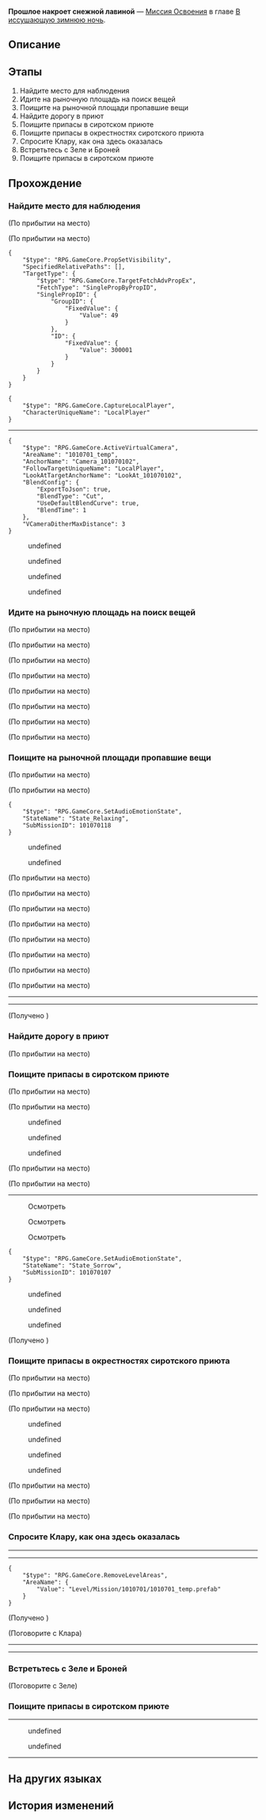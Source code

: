 {{Дополнить|Диалоги.}}
{{Миссия Инфобокс
|id              = 1010701
|Название        = 
|Изображение     = Миссия Освоения Прошлое накроет снежной лавиной.png
|Тип             = Миссия Освоения
|События         = 
|Глава           = В иссушающую зимнюю ночь
|Условия         = Завершена [[Миссия Освоения]] ''[[Прошлое накроет снежной лавиной]]''
|Персонажи       = Броня; Зеле; Клара; Охранный робот; Первопроходец; Перкинс; Эрик
|СтартЛокация    = Заклёпкоград
|Мир             = Ярило-VI
|Локации         = Заклёпкоград
|Предыдущая      = 
|Следующая       = Лежащие среди ржавчин
|Награды         = Опыт Освоения*700; Звёздный нефрит*80; Журнал приключений*6; Конденсированный эфир*3; "Ghost From the Past"*1 { text = Ghost From the Past }
}}
'''Прошлое накроет снежной лавиной''' — [[Миссия Освоения]] в главе [[В иссушающую зимнюю ночь]].

==Описание==
{{Описание|<!--официальное описание из Перекрёстка судеб-->}}

==Этапы==
# Найдите место для наблюдения
# Идите на рыночную площадь на поиск вещей
# Поищите на рыночной площади пропавшие вещи
# Найдите дорогу в приют
# Поищите припасы в сиротском приюте
# Поищите припасы в окрестностях сиротского приюта
# Спросите Клару, как она здесь оказалась
# Встретьтесь с Зеле и Броней
# Поищите припасы в сиротском приюте

==Прохождение==
{{Дополнить}}

<!--Unknown TalkSentence: 201220101-->
<!--Unknown TalkSentence: 201220102-->
<!--Unknown TalkSentence: 201220103-->
{{Диалог Конец}}

===Найдите место для наблюдения===
{{Описание миссии|локация=Заклёпкоград|По словам Наташи, в заброшенном Заклёпкограде могли остаться нетронутые медикаменты. Ваша с Зеле задача - забрать их и использовать их по максимуму... Нет, они должны помочь в работе клиники.<br />Вы добираетесь до входа в шахтёрский городок. На первый взгляд, вокруг царит мёртвая тишина, но на самом деле монстры из Фрагментума уже давно бродят по этим местам. Это опасное место.<br />Прежде чем входить в город, нужно осмотреться и составить план.}}
{{Диалог Начало}}
;(По прибытии на место)

;(По прибытии на место)
<pre>{
	"$type": "RPG.GameCore.PropSetVisibility",
	"SpecifiedRelativePaths": [],
	"TargetType": {
		"$type": "RPG.GameCore.TargetFetchAdvPropEx",
		"FetchType": "SinglePropByPropID",
		"SinglePropID": {
			"GroupID": {
				"FixedValue": {
					"Value": 49
				}
			},
			"ID": {
				"FixedValue": {
					"Value": 300001
				}
			}
		}
	}
}</pre>
:{{tx}}
<pre>{
	"$type": "RPG.GameCore.CaptureLocalPlayer",
	"CharacterUniqueName": "LocalPlayer"
}</pre>
----
<pre>{
	"$type": "RPG.GameCore.ActiveVirtualCamera",
	"AreaName": "1010701_temp",
	"AnchorName": "Camera_101070102",
	"FollowTargetUniqueName": "LocalPlayer",
	"LookAtTargetAnchorName": "LookAt_101070102",
	"BlendConfig": {
		"ExportToJson": true,
		"BlendType": "Cut",
		"UseDefaultBlendCurve": true,
		"BlendTime": 1
	},
	"VCameraDitherMaxDistance": 3
}</pre>
<!--Unknown TalkSentence: 201220201-->
<!--Unknown TalkSentence: 201220202-->
:{{Диалог|Стрелка}} undefined
:{{Диалог|Стрелка}} undefined
:{{Диалог|Стрелка}} undefined
:{{Диалог|Стрелка}} undefined
{{Диалог Конец}}

===Идите на рыночную площадь на поиск вещей===
{{Описание миссии|локация=Заклёпкоград|По словам Наташи, в заброшенном Заклёпкограде могли остаться нетронутые медикаменты. Ваша с Зеле задача - забрать их и использовать их по максимуму... Нет, они должны помочь в работе клиники.<br />Зеле считает, что необходимые Наташе припасы находятся на рыночной площади. Почему бы вам сначала не проверить там?}}
{{Диалог Начало}}

;(По прибытии на место)

;(По прибытии на место)
<!--Unknown TalkSentence: 201220601-->
<!--Unknown TalkSentence: 201220602-->
;(По прибытии на место)

;(По прибытии на место)
<!--Unknown TalkSentence: 201220301-->
<!--Unknown TalkSentence: 201220302-->
<!--Unknown TalkSentence: 201220303-->
;(По прибытии на место)

;(По прибытии на место)
<!--Unknown TalkSentence: 201220401-->
<!--Unknown TalkSentence: 201220402-->
<!--Unknown TalkSentence: 201220403-->
<!--Unknown TalkSentence: 201220404-->
;(По прибытии на место)

;(По прибытии на место)
<!--Unknown TalkSentence: 201220501-->
<!--Unknown TalkSentence: 201220502-->
{{Диалог Конец}}

===Поищите на рыночной площади пропавшие вещи===
{{Описание миссии|локация=Заклёпкоград|Вы пришли на рыночную площадь и обнаружили, что ящики с медикаментами разграблены.<br />Хотя это грабёж чистой воды, методы преступников слишком цивилизованны для существ из Фрагментума...<br />После того, как Броня и Зеле осмотрели место преступления, они пришли к выводу, что преступление совершил не монстр.<br />Этот человек, скорее всего, не мог далеко уйти. Вместе с Зеле тщательно осмотрите площадь!}}
{{Диалог Начало}}
;(По прибытии на место)

;(По прибытии на место)
<pre>{
	"$type": "RPG.GameCore.SetAudioEmotionState",
	"StateName": "State_Relaxing",
	"SubMissionID": 101070118
}</pre>
<!--Unknown TalkSentence: 201220801-->
<!--Unknown TalkSentence: 201220802-->
<!--Unknown TalkSentence: 201220803-->
<!--Unknown TalkSentence: 201220804-->
<!--Unknown TalkSentence: 201220805-->
<!--Unknown TalkSentence: 201220806-->
<!--Unknown TalkSentence: 201220807-->
:{{Диалог|Стрелка}} undefined
:<!--Unknown TalkSentence: 201220808-->
:<!--Unknown TalkSentence: 201220809-->
:<!--Unknown TalkSentence: 201220810-->
:<!--Unknown TalkSentence: 201220811-->
:<!--Unknown TalkSentence: 201220812-->
:<!--Unknown TalkSentence: 201220813-->
:<!--Unknown TalkSentence: 201220814-->
:<!--Unknown TalkSentence: 201220815-->
:<!--Unknown TalkSentence: 201220816-->
:<!--Unknown TalkSentence: 201220817-->
:{{Диалог|Стрелка}} undefined
:<!--Unknown TalkSentence: 201220810-->
:<!--Unknown TalkSentence: 201220811-->
:<!--Unknown TalkSentence: 201220812-->
:<!--Unknown TalkSentence: 201220813-->
:<!--Unknown TalkSentence: 201220814-->
:<!--Unknown TalkSentence: 201220815-->
:<!--Unknown TalkSentence: 201220816-->
:<!--Unknown TalkSentence: 201220817-->
<!--Unknown TalkSentence: 201220810-->
<!--Unknown TalkSentence: 201220811-->
<!--Unknown TalkSentence: 201220812-->
<!--Unknown TalkSentence: 201220813-->
<!--Unknown TalkSentence: 201220814-->
<!--Unknown TalkSentence: 201220815-->
<!--Unknown TalkSentence: 201220816-->
<!--Unknown TalkSentence: 201220817-->
;(По прибытии на место)

;(По прибытии на место)
<!--Unknown TalkSentence: 201222301-->
<!--Unknown TalkSentence: 201222302-->
;(По прибытии на место)

;(По прибытии на место)
<!--Unknown TalkSentence: 201221001-->
<!--Unknown TalkSentence: 201221002-->
<!--Unknown TalkSentence: 201221003-->
;(По прибытии на место)

;(По прибытии на место)
<!--Unknown TalkSentence: 201221101-->
<!--Unknown TalkSentence: 201221102-->
<!--Unknown TalkSentence: 201221103-->
;(По прибытии на место)

;(По прибытии на место)
<!--Unknown TalkSentence: 201221201-->
<!--Unknown TalkSentence: 201221202-->
<!--Unknown TalkSentence: 201221203-->
----
<!--Unknown TalkSentence: 201220901-->
<!--Unknown TalkSentence: 201220902-->
<!--Unknown TalkSentence: 201220903-->
<!--Unknown TalkSentence: 201220904-->
<!--Unknown TalkSentence: 201220905-->
<!--Unknown TalkSentence: 201220906-->
<!--Unknown TalkSentence: 201220907-->
<!--Unknown TalkSentence: 201220908-->
<!--Unknown TalkSentence: 201220909-->
----
;(Получено {{Item|Коробка металлических пластин и бинтов|20|x=1|text=Коробка металлических пластин и бинтов}})
{{Диалог Конец}}

===Найдите дорогу в приют===
{{Описание миссии|локация=Заклёпкоград|Вы обнаружили, что преступником, укравшим припасы, оказался мелкий карманник Эрик. Хотя Зеле считала, что ему нельзя доверять, но добродушная Броня всё-таки решила выменять у него ваши вещи.<br />Чтобы отплатить Броне за её доброту, Эрик рассказал всё, что знал о сиротском приюте. Это означает, что он раскаивается? Сейчас ответа нет, но, возможно, вы узнаете об этом в будущем.<br />Сейчас ваша главная цель - попасть в сиротский приют и продолжить поиски припасов.}}
{{Диалог Начало}}
;(По прибытии на место)
{{Диалог Конец}}

===Поищите припасы в сиротском приюте===
{{Описание миссии|локация=Заклёпкоград|Вы наконец находите дорогу в сиротский приют в этом запутанном Заклёпкограде. Поднимаясь вверх, вы замечаете находящиеся на возвышенности роскошные особняки, которые днём и ночью наблюдают за каждым движением в городе.<br />Вы видите, что выражение на лице Зеле становится напряжённым. Ещё более непонятно наблюдать такое же выражение на лице Брони...}}
{{Диалог Начало}}
;(По прибытии на место)

;(По прибытии на место)
<!--Unknown TalkSentence: 201221301-->
<!--Unknown TalkSentence: 201221302-->
<!--Unknown TalkSentence: 201221303-->
<!--Unknown TalkSentence: 201221304-->
<!--Unknown TalkSentence: 201221305-->
:{{Диалог|Стрелка}} undefined
:{{Диалог|Стрелка}} undefined
:{{Диалог|Стрелка}} undefined
;(По прибытии на место)

;(По прибытии на место)
<!--Unknown TalkSentence: 201222501-->
----
{{Описание миссии|локация=Заклёпкоград|Вы подходите ко входу в сиротский приют и начинаете понимать причину замешательства Брони - это только догадка, но, возможно, она жила здесь раньше...<br />Итак, для начала вам нужно найти припасы, о которых вас просила Наташа.}}


:{{Диалог|Разговор}} Осмотреть
<!--Unknown TalkSentence: 201222601-->
<!--Unknown TalkSentence: 201222602-->
<!--Unknown TalkSentence: 201222603-->
<!--Unknown TalkSentence: 201222604-->
<!--Unknown TalkSentence: 201222605-->
<!--Unknown TalkSentence: 201222606-->
<!--Unknown TalkSentence: 201222607-->

:{{Диалог|Разговор}} Осмотреть
<!--Unknown TalkSentence: 201222701-->
<!--Unknown TalkSentence: 201222702-->
<!--Unknown TalkSentence: 201222703-->
<!--Unknown TalkSentence: 201222704-->
<!--Unknown TalkSentence: 201222705-->
<!--Unknown TalkSentence: 201222706-->
<!--Unknown TalkSentence: 201222707-->

:{{Диалог|Разговор}} Осмотреть
<!--Unknown TalkSentence: 201222801-->
<!--Unknown TalkSentence: 201222802-->
<!--Unknown TalkSentence: 201222803-->
<!--Unknown TalkSentence: 201222804-->
<!--Unknown TalkSentence: 201222805-->
<!--Unknown TalkSentence: 201222806-->
<pre>{
	"$type": "RPG.GameCore.SetAudioEmotionState",
	"StateName": "State_Sorrow",
	"SubMissionID": 101070107
}</pre>
<!--Unknown TalkSentence: 201221601-->
<!--Unknown TalkSentence: 201221602-->
:{{Диалог|Стрелка}} undefined
:<!--Unknown TalkSentence: 201221603-->
:<!--Unknown TalkSentence: 201221604-->
:<!--Unknown TalkSentence: 201221605-->
:<!--Unknown TalkSentence: 201221606-->
:<!--Unknown TalkSentence: 201221607-->
:<!--Unknown TalkSentence: 201221608-->
:<!--Unknown TalkSentence: 201221609-->
:<!--Unknown TalkSentence: 201221610-->
:<!--Unknown TalkSentence: 201221611-->
:<!--Unknown TalkSentence: 201221612-->
:<!--Unknown TalkSentence: 201221613-->
:{{Диалог|Стрелка}} undefined
:<!--Unknown TalkSentence: 201221605-->
:<!--Unknown TalkSentence: 201221606-->
:<!--Unknown TalkSentence: 201221607-->
:<!--Unknown TalkSentence: 201221608-->
:<!--Unknown TalkSentence: 201221609-->
:<!--Unknown TalkSentence: 201221610-->
:<!--Unknown TalkSentence: 201221611-->
:<!--Unknown TalkSentence: 201221612-->
:<!--Unknown TalkSentence: 201221613-->
:{{Диалог|Стрелка}} undefined
:<!--Unknown TalkSentence: 201221607-->
:<!--Unknown TalkSentence: 201221608-->
:<!--Unknown TalkSentence: 201221609-->
:<!--Unknown TalkSentence: 201221610-->
:<!--Unknown TalkSentence: 201221611-->
:<!--Unknown TalkSentence: 201221612-->
:<!--Unknown TalkSentence: 201221613-->
<!--Unknown TalkSentence: 201221607-->
<!--Unknown TalkSentence: 201221608-->
<!--Unknown TalkSentence: 201221609-->
<!--Unknown TalkSentence: 201221610-->
<!--Unknown TalkSentence: 201221611-->
<!--Unknown TalkSentence: 201221612-->
<!--Unknown TalkSentence: 201221613-->
;(Получено {{Item|Коробка медицинского спирта|20|x=1|text=Коробка медицинского спирта}})
{{Диалог Конец}}

===Поищите припасы в окрестностях сиротского приюта===
{{Описание миссии|локация=Заклёпкоград|Естественно, вы находите необходимые припасы, Броня - вещи связанные с её прошлым, а Зеле выражает удивление по этому поводу.<br />Естественно, эти двое, кого можно назвать почти друзьями детства, пустились по дороге воспоминаний...<br />Вам хочется спросить, когда они успели стать лучшими подружками, но сможете ли вы нарушить этот хрупкий мир, установленный с таким трудом?<br />Вы машете на них рукой и отправляетесь вглубь сиротского приюта на поиски припасов...}}
{{Диалог Начало}}
;(По прибытии на место)

;(По прибытии на место)
<!--Unknown TalkSentence: 201221701-->
<!--Unknown TalkSentence: 201221702-->

;(По прибытии на место)
:{{tx}}
<!--Unknown TalkSentence: 201222001-->
:{{Диалог|Стрелка}} undefined
:{{Диалог|Стрелка}} undefined
:{{Диалог|Стрелка}} undefined
:{{Диалог|Стрелка}} undefined
;(По прибытии на место)

;(По прибытии на место)
<!--Unknown TalkSentence: 201221801-->
<!--Unknown TalkSentence: 201221802-->

;(По прибытии на место)
<!--Unknown TalkSentence: 201221901-->
<!--Unknown TalkSentence: 201221902-->
<!--Unknown TalkSentence: 201221701-->
<!--Unknown TalkSentence: 201221702-->
{{Диалог Конец}}

===Спросите Клару, как она здесь оказалась===
{{Описание миссии|локация=Заклёпкоград|Вы догадывались, что кто-то уже добрался до припасов, но вы никак не ожидали, что это окажется кто-то знакомый вам.<br />Ладно, не настолько уж и знакомый... Но раз вы уже встречались, то считай, вы с Кларой уже одна семья.<br />Почему такая милашка как Клара делает одна (вместе с роботом) в таком опасном месте? Нужно обязательно это выяснить.}}
{{Диалог Начало}}
----
<!--Unknown TalkSentence: 201222101-->
<!--Unknown TalkSentence: 201222102-->
<!--Unknown TalkSentence: 201222103-->
<!--Unknown TalkSentence: 201222104-->
<!--Unknown TalkSentence: 201222105-->
<!--Unknown TalkSentence: 201222106-->
<!--Unknown TalkSentence: 201222107-->
<!--Unknown TalkSentence: 201222108-->
<!--Unknown TalkSentence: 201222109-->
<!--Unknown TalkSentence: 201222110-->
<!--Unknown TalkSentence: 201222111-->
<!--Unknown TalkSentence: 201222112-->
----
<pre>{
	"$type": "RPG.GameCore.RemoveLevelAreas",
	"AreaName": {
		"Value": "Level/Mission/1010701/1010701_temp.prefab"
	}
}</pre>
;(Получено {{Item|Коробка особых обезболивающих|20|x=1|text=Коробка особых обезболивающих}})

;(Поговорите с Клара)
----
<!--Unknown TalkSentence: 201222101-->
<!--Unknown TalkSentence: 201222102-->
<!--Unknown TalkSentence: 201222103-->
<!--Unknown TalkSentence: 201222104-->
<!--Unknown TalkSentence: 201222105-->
<!--Unknown TalkSentence: 201222106-->
<!--Unknown TalkSentence: 201222107-->
<!--Unknown TalkSentence: 201222108-->
<!--Unknown TalkSentence: 201222109-->
<!--Unknown TalkSentence: 201222110-->
<!--Unknown TalkSentence: 201222111-->
<!--Unknown TalkSentence: 201222112-->
----
{{Диалог Конец}}

===Встретьтесь с Зеле и Броней===
{{Описание миссии|локация=Заклёпкоград|Вы догадывались, что вещи заберёт кто-то ещё. Но вы никак не ожидали, что это окажется кто-то знакомый вам.<br />Ладно, не настолько уж и знакомый... Но раз вы уже встречались, то считай, вы с Кларой уже одна семья.<br />Когда вы спросили Клару, почему она здесь, Зеле и Броня сразу перестали болтать и подошли к вам.<br />Как раз вовремя, теперь нужно решить, что делать дальше.}}
{{Диалог Начало}}

;(Поговорите с Зеле)
<!--Unknown TalkSentence: 201222201-->
<!--Unknown TalkSentence: 201222202-->
{{Диалог Конец}}

===Поищите припасы в сиротском приюте===
{{Описание миссии|локация=Заклёпкоград|Вы наконец находите дорогу в сиротский приют в этом запутанном Заклёпкограде. Поднимаясь вверх, вы замечаете находящиеся на возвышенности роскошные особняки, которые днём и ночью наблюдают за каждым движением в городе.<br />Вы видите, что выражение на лице Зеле становится напряжённым. Ещё более непонятно наблюдать такое же выражение на лице Брони...}}
{{Диалог Начало}}
----
<!--Unknown TalkSentence: 201221401-->
:{{Диалог|Стрелка}} undefined
:{{Диалог|Стрелка}} undefined
<!--Unknown TalkSentence: 201221403-->
<!--Unknown TalkSentence: 201221406-->
<!--Unknown TalkSentence: 201221407-->
<!--Unknown TalkSentence: 201221408-->
<!--Unknown TalkSentence: 201221409-->
<!--Unknown TalkSentence: 201221410-->
<!--Unknown TalkSentence: 201221411-->
<!--Unknown TalkSentence: 201221412-->
<!--Unknown TalkSentence: 201221413-->
<!--Unknown TalkSentence: 201221414-->
<!--Unknown TalkSentence: 201221415-->
----
{{Диалог Конец}}

==На других языках==
{{На других языках
|en   = The Past Will Return as an Avalanche
|zhs  = 已故去的必如雪崩再来
|zht  = 已故去的必如雪崩再來
|ja   = 過ぎ去ったことは雪崩のように再来する
|ko   = 눈사태처럼 돌아오는 떠난 이
|es   = El pasado regresará con fuerza
|fr   = Le passé déferlera comme une avalanche
|ru   = Прошлое накроет снежной лавиной
|th   = เรื่องที่ผ่านไปแล้วจะกลับมาเหมือนหิมะถล่ม
|vi   = Quá Khứ Sẽ Trở Lại Như Tuyết Lở
|de   = Die Vergangenheit kommt als Lawine zurück
|id   = Yang Pergi Pasti Kembali Bak Longsor Salju
|pt   = O Passado Retornará Como Uma Avalanche
}}

==История изменений==
{{История изменений|2.7}}
